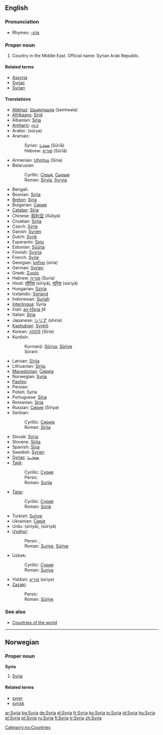 ==English==
{{wikipedia}}

===Pronunciation===
* Rhymes: [[Rhymes:English:-ɪriə|-ɪriə]]

===Proper noun===
{{en-proper noun}}

# Country in the Middle East. Official name: Syrian Arab Republic.

====Related terms====
* [[Assyria]]
* [[Syriac]]
* [[Syrian]]

====Translations====
{{top}}
* [[Abkhaz]]: [[Шьамтәыла]] (ṣ̌amtwəla)
* [[Afrikaans]]: [[Sirië]]
* Albanian: [[Siria]]
* [[Amharic]]: [[ሶርያ]]
* Arabic: {{ARchar|[[سوريا]]}} (súrya) {{f}}
* Aramaic:
*: Syriac: [[ܣܘܪܝܐ]] (Sūrīā)
*: Hebrew: [[סוריא]] (Sūrīā)
* Armenian: [[Սիրիա]] (Siria)
* Belarusian:
*: Cyrillic: [[Сірыя]], [[Сырыя]]
*: Roman: [[Siryja]], [[Syryja]]
* Bengali: {{BNchar|[[সিরিয়া]]}}
* Bosnian: [[Sirija#Bosnian|Sirija]] {{f}}
* [[Breton]]: [[Siria]]
* Bulgarian: [[Сирия]]
* [[Catalan]]: [[Síria]]
* Chinese: [[叙利亚]] (Xùlìyà)
* Croatian: [[Sirija#Croatian|Sirija]] {{f}}
* Czech: [[Sýrie]] {{f}}
* Danish: [[Syrien]]
* Dutch: [[Syrië]]
* Esperanto: [[Sirio]]
* Estonian: [[Süüria]]
* Finnish: [[Syyria]]
* French: [[Syrie]] {{f}}
* Georgian: [[სირია]] (siria)
* German: [[Syrien]] {{n}}
* Greek: [[Συρία]] {{f}}
* Hebrew: [[סוריה]] (Suria)
* Hindi: [[सीरिया]] (sīriyā), [[सूरिया]] (sūriyā)
* Hungarian: [[Szíria]]
* Icelandic: [[Sýrland]]
* Indonesian: [[Suriah]]
* [[Interlingua]]: Syria
* Irish: [[an-tSiria]] ''f4''
* Italian: [[Siria]]
* Japanese: [[シリア]] (shiria)
* [[Kashubian]]: [[Syrëjô]]
* Korean: [[시리아]] (''Siria'')
* Kurdish:
*: Kurmanji: [[Sûriya]], [[Sûriye]]
*: Sorani: {{KUchar|[[سوریا]]}}
{{mid}}
* Latvian: [[Sīrija]]
* Lithuanian: [[Sirija]]
* [[Macedonian]]: [[Сирија]] {{f}}
* Norwegian: [[#Norwegian|Syria]]
* [[Pashto]]: {{PSchar|[[سورية]]}}
* Persian: {{FAchar|[[سوریه]]}}
* Polish: Syria
* Portuguese: [[Síria]]
* Romanian: [[Siria]] {{f}}
* Russian: [[Сирия]] (Siriya)
* Serbian:
*: Cyrillic: [[Сирија#Serbian|Сирија]] {{f}}
*: Roman: [[Sirija#Serbian|Sirija]] {{f}}
* Slovak: [[Sýria]]
* Slovene: [[Sirija]]
* Spanish: [[Siria]] {{f}}
* Swedish: [[Syrien]]
* [[Syriac]]: [[ܣܘܪܝܝܐ]]
* [[Tajik]]:
*: Cyrillic: [[Сурия]]
*: Persic: {{FAchar|[[سوریه]]}}
*: Roman: [[Surija]]
* [[Tatar]]:
*: Cyrillic: [[Сүрия]]
*: Roman: [[Süriä]]
* Turkish: [[Suriye]]
* Ukrainian: [[Сирія]]
* Urdu: {{URchar|[[سیریا]]}} (sīriyā), {{URchar|[[سوریا]]}} (sūriyā)
* [[Uyghur]]:
*: Persic: {{FAchar|[[سۇرىي]]}}, {{FAchar|[[سۈرىيە]]}}
*: Roman: [[Suriye]], [[Süriye]]
* Uzbek:
*: Cyrillic: [[Сурия]]
*: Roman: [[Suriya]]
* Yiddish: [[סיריע]] (siriye)
* [[Zazaki]]:
*: Persic: {{KUchar|[[سووریە]]}}
*: Roman: [[Sûrîye]]
{{bottom}}

===See also===
* [[Countries of the world]]

----

==Norwegian==

===Proper noun===
'''Syria'''

# [[#English|Syria]]

====Related terms====
* [[syrer]]
* [[syrisk]]

[[Category:no:Countries]]

[[ar:Syria]]
[[bg:Syria]]
[[de:Syria]]
[[el:Syria]]
[[fr:Syria]]
[[ko:Syria]]
[[io:Syria]]
[[id:Syria]]
[[hu:Syria]]
[[pl:Syria]]
[[pt:Syria]]
[[ru:Syria]]
[[fi:Syria]]
[[tr:Syria]]
[[zh:Syria]]